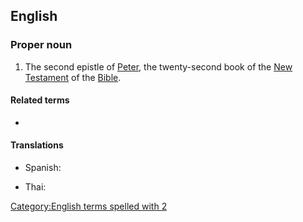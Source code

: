 ==English==

===Proper noun===
{{en-proper noun}}
{{book of the Bible|Second Epistle of Peter}}
# {{lb|en|biblical}} The second epistle of [[Peter]], the twenty-second book of the [[New Testament]] of the [[Bible]].
#: {{syn|en|2 Pet.|q1=abbreviation}}

====Related terms====
* {{l|en|1 Peter}}

====Translations====
{{trans-top|Book of the Bible}}
* Spanish: {{t|es|2 Pedro|m}}
{{trans-mid}}
* Thai: {{t|th|๒ เปโตร}}
{{trans-bottom}}

[[Category:English terms spelled with 2]]